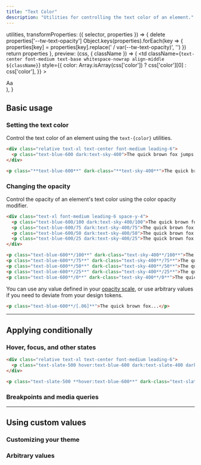 ```yaml
---
title: "Text Color"
description: "Utilities for controlling the text color of an element."
---
```



  utilities,
  transformProperties: ({ selector, properties }) => {
    delete properties['--tw-text-opacity']
    Object.keys(properties).forEach(key => {
      properties[key] = properties[key].replace(' / var(--tw-text-opacity)', '')
    })
    return properties
  },
  preview: (css, { className }) => (
    <td
      className={`text-center font-medium text-base whitespace-nowrap align-middle ${className}`}
      style={{
        color: Array.isArray(css['color']) ? css['color'][0] : css['color'],
      }}
    >
      <div className="w-16 mx-auto">Aa</div>
    </td>
  ),
}

## Basic usage

### Setting the text color

Control the text color of an element using the `text-{color}` utilities.

```html {{ mode: 'example' }}
<div class="relative text-xl text-center font-medium leading-6">
  <p class="text-blue-600 dark:text-sky-400">The quick brown fox jumps over the lazy dog.</p>
</div>
```

```html
<p class="**text-blue-600**" dark-class="**text-sky-400**">The quick brown fox...</p>
```

### Changing the opacity

Control the opacity of an element's text color using the color opacity modifier.

```html {{ mode: 'example' }}
<div class="text-xl font-medium leading-6 space-y-4">
  <p class="text-blue-600/100 dark:text-sky-400/100">The quick brown fox jumps over the lazy dog.</p>
  <p class="text-blue-600/75 dark:text-sky-400/75">The quick brown fox jumps over the lazy dog.</p>
  <p class="text-blue-600/50 dark:text-sky-400/50">The quick brown fox jumps over the lazy dog.</p>
  <p class="text-blue-600/25 dark:text-sky-400/25">The quick brown fox jumps over the lazy dog.</p>
</div>
```

```html
<p class="text-blue-600**/100**" dark-class="text-sky-400**/100**">The quick brown fox...</p>
<p class="text-blue-600**/75**" dark-class="text-sky-400**/75**">The quick brown fox...</p>
<p class="text-blue-600**/50**" dark-class="text-sky-400**/50**">The quick brown fox...</p>
<p class="text-blue-600**/25**" dark-class="text-sky-400**/25**">The quick brown fox...</p>
<p class="text-blue-600**/0**" dark-class="text-sky-400**/0**">The quick brown fox...</p>
```

You can use any value defined in your [opacity scale](/docs/opacity), or use arbitrary values if you need to deviate from your design tokens.

```html
<p class="text-blue-600**/[.06]**">The quick brown fox...</p>
```

---

## <Heading ignore>Applying conditionally</Heading>

### <Heading ignore>Hover, focus, and other states</Heading>

<HoverFocusAndOtherStates featuredClass="text-blue-600">

```html {{ mode: 'example', hint: 'Try hovering over the text to see the expected behaviour' }}
<div class="relative text-xl text-center font-medium leading-6">
  <p class="text-slate-500 hover:text-blue-600 dark:text-slate-400 dark:hover:text-sky-400">The quick brown fox jumps over the lazy dog.</p>
</div>
```

```html
<p class="text-slate-500 **hover:text-blue-600**" dark-class="text-slate-400 **hover:text-sky-400**">The quick brown fox...</p>
```

</HoverFocusAndOtherStates>

### <Heading ignore>Breakpoints and media queries</Heading>

<BreakpointsAndMediaQueries defaultClass="text-blue-600" featuredClass="text-green-600" element="p" />

---

## Using custom values

### Customizing your theme

<CustomizePluginColors name="text" configKey="textColor" />

### Arbitrary values

<ArbitraryValues property="color" featuredClass="text-[#50d71e]" element="p" />
